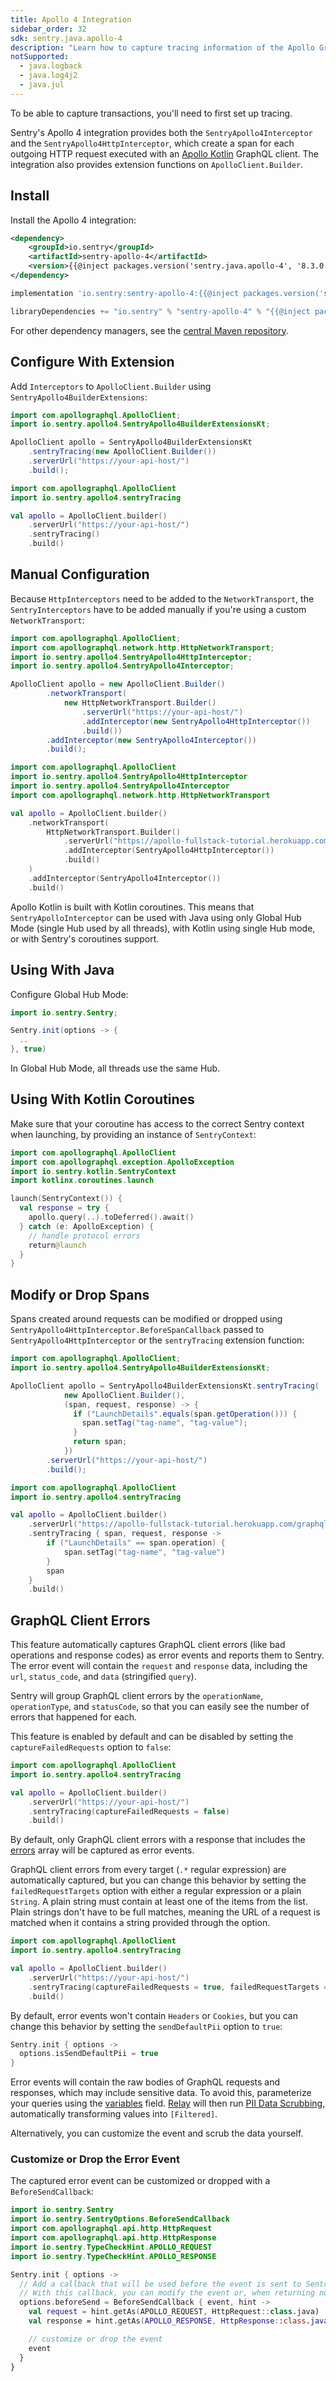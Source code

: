 ```yaml
---
title: Apollo 4 Integration
sidebar_order: 32
sdk: sentry.java.apollo-4
description: "Learn how to capture tracing information of the Apollo GraphQL client."
notSupported:
  - java.logback
  - java.log4j2
  - java.jul
---
```


<Alert>

To be able to capture transactions, you'll need to first <PlatformLink to="/tracing/">set up tracing</PlatformLink>.

</Alert>

Sentry's Apollo 4 integration provides both the `SentryApollo4Interceptor` and the `SentryApollo4HttpInterceptor`, which create a span for each outgoing HTTP request executed with an [Apollo Kotlin](https://github.com/apollographql/apollo-kotlin) GraphQL client. The integration also provides extension functions on `ApolloClient.Builder`.

## Install

Install the Apollo 4 integration:

```xml {tabTitle:Maven}
<dependency>
    <groupId>io.sentry</groupId>
    <artifactId>sentry-apollo-4</artifactId>
    <version>{{@inject packages.version('sentry.java.apollo-4', '8.3.0') }}</version>
</dependency>
```

```groovy {tabTitle:Gradle}
implementation 'io.sentry:sentry-apollo-4:{{@inject packages.version('sentry.java.apollo-4', '8.3.0') }}'
```

```scala {tabTitle: SBT}
libraryDependencies += "io.sentry" % "sentry-apollo-4" % "{{@inject packages.version('sentry.java.apollo-4', '8.3.0') }}"
```

For other dependency managers, see the [central Maven repository](https://search.maven.org/artifact/io.sentry/sentry-apollo-4).

## Configure With Extension

Add `Interceptors` to `ApolloClient.Builder` using `SentryApollo4BuilderExtensions`:

```java
import com.apollographql.ApolloClient;
import io.sentry.apollo4.SentryApollo4BuilderExtensionsKt;

ApolloClient apollo = SentryApollo4BuilderExtensionsKt
    .sentryTracing(new ApolloClient.Builder())
    .serverUrl("https://your-api-host/")
    .build();
```

```kotlin
import com.apollographql.ApolloClient
import io.sentry.apollo4.sentryTracing

val apollo = ApolloClient.builder()
    .serverUrl("https://your-api-host/")
    .sentryTracing()
    .build()
```

## Manual Configuration

Because `HttpInterceptors` need to be added to the `NetworkTransport`, the `SentryInterceptors` have to be added manually if you're using a custom `NetworkTransport`:

```java
import com.apollographql.ApolloClient;
import com.apollographql.network.http.HttpNetworkTransport;
import io.sentry.apollo4.SentryApollo4HttpInterceptor;
import io.sentry.apollo4.SentryApollo4Interceptor;

ApolloClient apollo = new ApolloClient.Builder()
        .networkTransport(
            new HttpNetworkTransport.Builder()
                .serverUrl("https://your-api-host/")
                .addInterceptor(new SentryApollo4HttpInterceptor())
                .build())
        .addInterceptor(new SentryApollo4Interceptor())
        .build();
```

```kotlin
import com.apollographql.ApolloClient
import io.sentry.apollo4.SentryApollo4HttpInterceptor
import io.sentry.apollo4.SentryApollo4Interceptor
import com.apollographql.network.http.HttpNetworkTransport

val apollo = ApolloClient.builder()
    .networkTransport(
        HttpNetworkTransport.Builder()
            .serverUrl("https://apollo-fullstack-tutorial.herokuapp.com/graphql")
            .addInterceptor(SentryApollo4HttpInterceptor())
            .build()
    )
    .addInterceptor(SentryApollo4Interceptor())
    .build()
```

<Alert title="Important">

Apollo Kotlin is built with Kotlin coroutines. This means that `SentryApolloInterceptor` can be used with Java using only Global Hub Mode (single Hub used by all threads), with Kotlin using single Hub mode, or with <PlatformLink to="/enriching-events/scopes/#kotlin-coroutines">Sentry's coroutines support</PlatformLink>.

</Alert>

## Using With Java

Configure Global Hub Mode:

```java
import io.sentry.Sentry;

Sentry.init(options -> {
  ..
}, true)
```

<Alert>

In Global Hub Mode, all threads use the same Hub.

</Alert>

## Using With Kotlin Coroutines

Make sure that your coroutine has access to the correct Sentry context when launching, by providing an instance of `SentryContext`:

```kotlin
import com.apollographql.ApolloClient
import com.apollographql.exception.ApolloException
import io.sentry.kotlin.SentryContext
import kotlinx.coroutines.launch

launch(SentryContext()) {
  val response = try {
    apollo.query(..).toDeferred().await()
  } catch (e: ApolloException) {
    // handle protocol errors
    return@launch
  }
}
```

## Modify or Drop Spans

Spans created around requests can be modified or dropped using `SentryApollo4HttpInterceptor.BeforeSpanCallback` passed to `SentryApollo4HttpInterceptor` or the `sentryTracing` extension function:

```java
import com.apollographql.ApolloClient;
import io.sentry.apollo4.SentryApollo4BuilderExtensionsKt;

ApolloClient apollo = SentryApollo4BuilderExtensionsKt.sentryTracing(
            new ApolloClient.Builder(),
            (span, request, response) -> {
              if ("LaunchDetails".equals(span.getOperation())) {
                span.setTag("tag-name", "tag-value");
              }
              return span;
            })
        .serverUrl("https://your-api-host/")
        .build();
```

```kotlin
import com.apollographql.ApolloClient
import io.sentry.apollo4.sentryTracing

val apollo = ApolloClient.builder()
    .serverUrl("https://apollo-fullstack-tutorial.herokuapp.com/graphql")
    .sentryTracing { span, request, response ->
        if ("LaunchDetails" == span.operation) {
            span.setTag("tag-name", "tag-value")
        }
        span
    }
    .build()
```

## GraphQL Client Errors

This feature automatically captures GraphQL client errors (like bad operations and response codes) as error events and reports them to Sentry. The error event will contain the `request` and `response` data, including the `url`, `status_code`, and `data` (stringified `query`).

Sentry will group GraphQL client errors by the `operationName`, `operationType`, and `statusCode`, so that you can easily see the number of errors that happened for each.

This feature is enabled by default and can be disabled by setting the `captureFailedRequests` option to `false`:

```kotlin
import com.apollographql.ApolloClient
import io.sentry.apollo4.sentryTracing

val apollo = ApolloClient.builder()
    .serverUrl("https://your-api-host/")
    .sentryTracing(captureFailedRequests = false)
    .build()
```

By default, only GraphQL client errors with a response that includes the [errors](https://spec.graphql.org/October2021/#sec-Errors) array will be captured as error events.

GraphQL client errors from every target (`.*` regular expression) are automatically captured, but you can change this behavior by setting the `failedRequestTargets` option with either a regular expression or a plain `String`. A plain string must contain at least one of the items from the list. Plain strings don't have to be full matches, meaning the URL of a request is matched when it contains a string provided through the option.

```kotlin
import com.apollographql.ApolloClient
import io.sentry.apollo4.sentryTracing

val apollo = ApolloClient.builder()
    .serverUrl("https://your-api-host/")
    .sentryTracing(captureFailedRequests = true, failedRequestTargets = listOf("myapi.com"))
    .build()
```

By default, error events won't contain `Headers` or `Cookies`, but you can change this behavior by setting the `sendDefaultPii` option to `true`:

```kotlin
Sentry.init { options ->
  options.isSendDefaultPii = true
}
```

Error events will contain the raw bodies of GraphQL requests and responses, which may include sensitive data. To avoid this, parameterize your queries using the [variables](https://spec.graphql.org/October2021/#sec-Language.Variables) field. [Relay](/product/relay) will then run [PII Data Scrubbing](/product/relay/#pii-data-scrubbing), automatically transforming values into `[Filtered]`.

Alternatively, you can customize the event and scrub the data yourself.

### Customize or Drop the Error Event

The captured error event can be customized or dropped with a `BeforeSendCallback`:

```kotlin
import io.sentry.Sentry
import io.sentry.SentryOptions.BeforeSendCallback
import com.apollographql.api.http.HttpRequest
import com.apollographql.api.http.HttpResponse
import io.sentry.TypeCheckHint.APOLLO_REQUEST
import io.sentry.TypeCheckHint.APOLLO_RESPONSE

Sentry.init { options ->
  // Add a callback that will be used before the event is sent to Sentry.
  // With this callback, you can modify the event or, when returning null, also discard the event.
  options.beforeSend = BeforeSendCallback { event, hint ->
    val request = hint.getAs(APOLLO_REQUEST, HttpRequest::class.java)
    val response = hint.getAs(APOLLO_RESPONSE, HttpResponse::class.java)

    // customize or drop the event
    event
  }
}
```
